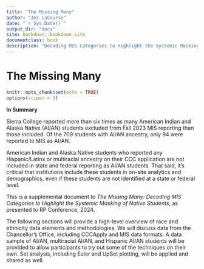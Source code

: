 ```yaml
--- 
title: "The Missing Many"
author: "Jes LaCourse"
date: "`r Sys.Date()`"
output_dir: "docs"
site: bookdown::bookdown_site
documentclass: book
description: "Decoding MIS Categories to Highlight the Systemic Masking of Native Students"
---
```


# The Missing Many {-}


```r
knitr::opts_chunk$set(echo = TRUE)
options(scipen = 3)
```


:::: {.recap}
::: {.center}

**In Summary**
:::

Sierra College reported more than six times as many American Indian and Alaska Native (AI/AN) students excluded from Fall 2023 MIS reporting than those included. Of the 709 students with AI/AN ancestry, only 94 were reported to MIS as AI/AN.

American Indian and Alaska Native students who reported any Hispanic/Latinx or multiracial ancestry on their CCC application are not included in state and federal reporting as AI/AN students. That said, it’s critical that institutions include these students in on-site analytics and demographics, even if these students are not identified at a state or federal level.

::::

This is a supplemental document to *The Missing Many: Decoding MIS Categories to Highlight the Systemic Masking of Native Students*, as presented to RP Conference, 2024. 

The following sections will provide a high-level overview of race and ethnicity data elements and methodologies. We will discuss data from the Chancellor's Office, including CCCApply and MIS data formats. A data sample of AI/AN, multiracial AI/AN, and Hispanic AI/AN students will be provided to allow participants to try out some of the techniques on their own. Set analysis, including Euler and UpSet plotting, will be applied and shared as well.
 



